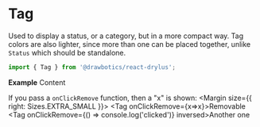 


# Tag
Used to display a status, or a category, but in a more compact way. Tag colors are also lighter, since more than one can be placed together, unlike `Status` which should be standalone.
```jsx
import { Tag } from '@drawbotics/react-drylus';
```

__Example__
<Playground component={Tag}>
  <Tag>Content</Tag>
</Playground>


If you pass a `onClickRemove` function, then a "x" is shown:
<Playground>
  <Flex justify={FlexJustify.START}>
    <FlexItem>
      <Margin size={{ right: Sizes.EXTRA_SMALL }}>
        <Tag onClickRemove={x=>x}>Removable</Tag>
      </Margin>
    </FlexItem>
    <FlexItem>
      <Tag onClickRemove={() => console.log('clicked')} inversed>Another one</Tag>
    </FlexItem>
  </Flex>
</Playground>
